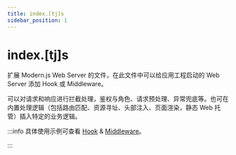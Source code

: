 ```yaml
---
title: index.[tj]s
sidebar_position: 1
---
```

# index.[tj]s

扩展 Modern.js Web Server 的文件，在此文件中可以给应用工程启动的 Web Server 添加 Hook 或 Middleware。

可以对请求和响应进行拦截处理，鉴权与角色、请求预处理、异常兜底等。也可在内置处理逻辑（包括路由匹配、资源寻址、头部注入、页面渲染，静态 Web 托管）插入特定的业务逻辑。

:::info
具体使用示例可查看 [Hook](/apis/app/runtime/web-server/hook) & [Middleware](/apis/app/runtime/web-server/middleware)。

:::
